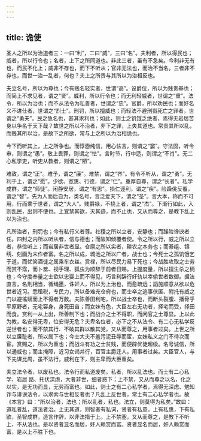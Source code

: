 ```yaml
---
---
---
```

title: 诡使
---




圣人之所以为治道者三：一曰“利”，二曰“威”，三曰“名”。夫利者，所以得民也；威者，所以行令也；名者，上下之所同道也。非此三者，虽有不急矣。今利非无有也，而民不化上；威非不存也，而下不听从；官非无法也，而治不当名。三者非不存也，而世一治一乱者，何也？夫上之所贵与其所以为治相反也。

夫立名号，所以为尊也；今有贱名轻实者，世谓“高”。设爵位，所以为贱贵基也；而简上不求见者，谓之“贤”。威利，所以行令也；而无利轻威者，世谓之“重”。法令，所以为治也；而不从法令为私善者，世谓之“忠”。官爵，所以劝民也；而好名义不进仕者，世谓之“烈士”。刑罚，所以擅威也；而轻法不避刑戮死亡之罪者，世谓之“勇夫”。民之急名也，甚其求利也；如此，则士之饥饿乏绝者，焉得无岩居苦身以争名于天下哉？故世之所以不治者，非下之罪，上失其道也。常贵其所以乱，而贱其所以治，是故下之所欲，常与上之所以为治相诡也。

今下而听其上，上之所争也。而惇悫纯信，用心怯言，则谓之“窭”。守法固，听令审，则谓之“愚”。敬上畏罪，则谓之“怯”。言时节，行中适，则谓之“不肖”。无二心私学吏，听吏从教者，则谓之“陋”。

难致，谓之“正”。难予，谓之“廉”。难禁，谓之“齐”。有令不听从，谓之“勇”。无利于上，谓之“愿”。少欲、宽惠、行德，谓之“仁”。重厚自尊，谓之“长者”。私学成群，谓之“师徒”。闲静安居，谓之“有思”。损仁逐利，谓之“疾”。险躁佻反覆，谓之“智”。先为人而后自为，类名号，言泛爱天下，谓之“圣”。言大本，称而不可用，行而乘于世者，谓之“大人”。贱爵禄，不挠上者，谓之“杰”。下渐行如此，入则乱民，出则不便也。上宜禁其欲，灭其迹，而不止也，又从而尊之，是教下乱上以为治也。

凡所治者，刑罚也；今有私行义者尊。社稷之所以立者，安静也；而躁险谗谀者任。四封之内所以听从者，信与德也；而陂知倾覆者使。令之所以行，威之所以立者，恭俭听上；而岩居非世者显。仓廪之所以实者，耕农之本务也；而綦组、锦绣、刻画为末作者富。名之所以成，城池之所以广者，战士也；今死士之孤饥饿乞于道，而优笑酒徒之属乘车衣丝。赏禄，所以尽民力易下死也；今战胜攻取之士劳而赏不霑，而卜筮、视手理、狐虫为顺辞于前者日赐。上握度量，所以擅生杀之柄也；今守度奉量之士欲以忠婴上而不得见，巧言利辞行奸轨以幸偷世者数御。据法直言，名刑相当，循绳墨，诛奸人，所以为上治也，而愈疏远；謟施顺意从欲以危世者近习。悉租税，专民力，所以备难充仓府也，而士卒之逃事伏匿、附托有威之门以避徭赋而上不得者万数。夫陈善田利宅，所以战士卒也，而断头裂腹、播骨乎平原野者，无宅容身，身死田亩；而女妹有色，大臣左右无功者，择宅而受，择田而食。赏利一从上出，所善制下也；而战介之士不得职，而闲官之士尊显。上以此为教，名安得无卑，位安得无危？夫卑名位者，必下之不从法令、有二心无私学反逆世者也；而不禁其行、不破其群以散其党，又从而尊之，用事者过矣。上世之所以立廉耻者，所以属下也；今士大夫不羞污泥丑辱而宦，女妹私义之门不待次而宦。赏赐之，所以为重也；而战斗有功之士贫贱，而便辟优徒超级。名号诚信，所以通威也；而主掩障，近习女谒并行，百官主爵迁人，用事者过矣。大臣官人，与下先谋比周，虽不法行，威利在下，则主卑而大臣重矣。

夫立法令者，以废私也。法令行而私道废矣。私者，所以乱法也。而士有二心私学、岩居 路、托伏深虑，大者非世，细者惑下；上不禁，又从而尊之以名，化之以实，是无功而显，无劳而富也。如此，则士之有二心私学者，焉得无深虑、勉知诈与诽谤法令，以求索与世相反者也？凡乱上反世者，常士有二心私学者也。故《本言》曰：“所以治者，法也；所以乱者，私也。法立，则莫得为私矣。”故曰：道私者乱，道法者治。上无其道，则智者有私词，贤者有私意。上有私惠，下有私欲，圣智成群，造言作辞，以非法措于上。上不禁塞，又从而尊之，是教下不听上、不从法也。是以贤者显名而居，奸人赖赏而富。贤者显名而居，奸人赖赏而富，是以上不胜下也。